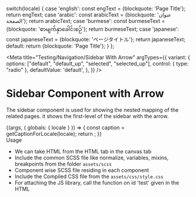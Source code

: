 

  switch(locale) {
    case 'english': const engText = {blockquote: 'Page Title'}; return engText;
    case 'arabic': const arabicText = {blockquote: 'عنوان الصفحة'}; return arabicText;
    case 'burmese': const burmeseText = {blockquote: 'စာမျက်နှာခေါင်းစဉ်'}; return burmeseText;
    case 'japanese': const japaneseText = {blockquote: 'ページタイトル'}; return japaneseText;
    default:
      return {blockquote: 'Page Title'};
  }
};

<Meta title="Testing/Navigation/Sidebar With Arrow"
 argTypes={{
    variant: {
      options: ["default", "default_up", "selected", "selected_up"],
      control: { type: "radio" },
      defaultValue: 'default',
    },
  }}
/>

<style>{`
  .subheading {
    font-weight: 700;
    font-size: 18px;
    color: #666;
    letter-spacing: 1.5px;
    line-height: 24px;
    margin-bottom: 12px;
    margin-top: 40px;
  }  
`}</style>

# Sidebar Component with Arrow
The sidebar component is used for showing the nested mapping of the related pages. it shows the first-level of the sidebar with the arrow.

<Story name="Sidebar With Arrow">
  {(args, { globals: { locale } }) => {
    const caption = getCaptionForLocale(locale);
    return <SidebarWithArrow text={caption.blockquote} {...args} ></SidebarWithArrow>;
  }}
</Story>


<div className="subheading">Usage</div>
<ul>
<li>We can take HTML from the HTML tab in the canvas tab</li>
<li>Include the common SCSS file like normalize, variables, mixins, breakpoints from the folder <code>assets/scss</code></li>
<li>Component wise SCSS file residing in each component</li>
<li>Include the Compiled CSS file from the <code>assets/css/style.css</code></li>
<li>For attaching the JS library, call the function on id 'test' given in the HTML</li>
</ul>

